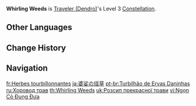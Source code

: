 {{Constellation Infobox
|image         = Constellation Whirling Weeds.png
|character     = Traveler (Dendro)
|level         = 3
|description   = Increases the Level of [[Razorgrass Blade]] by 3.<br>Maximum upgrade level is 15.
|utility1      = Talent Level Increase
|utility2      = Elemental Skill Level Increase
}}
'''Whirling Weeds''' is [[Traveler (Dendro)]]'s Level 3 [[Constellation]].

==Other Languages==
{{Other Languages
|en      = Whirling Weeds
|zhs     = 婆娑的瑶草
|zhs_rm  = Pósuō de Yáocǎo
|zht     = 婆娑的瑤草
|zht_rm  = Pósuō de Yáocǎo
|zh_tl   = 
|ja      = 婆娑の瑶草
|ja_rm   = Basa no Yousou{{Assumed}}
|ja_tl   = Scattering of Beautiful Grass
|ko      = 선회하는 풀
|ko_tl   = Wheeling Grass
|es      = Mecer de las praderas
|es_tl   = Rocking of the Grasslands
|fr      = Herbes tourbillonnantes
|fr_tl   = Whirling Herbs
|ru      = Хоровод трав
|ru_tl   = {{w|Khorovod}} of Grass
|th      = Whirling Weeds
|vi      = Ngọn Cỏ Đung Đưa
|vi_tl   = 
|de      = Tänzelndes Gras
|de_tl   = Prancing Grass
|id      = Whirling Weeds
|pt      = Turbilhão de Ervas Daninhas
|pt_tl   = 
|tr      = Dönen Otlar
|tr_tl   = Spinning Weeds
|it      = Erba vorticosa
|it_tl   = 
}}

==Change History==
{{Change History|3.0}}

==Navigation==
{{Talent Navbox|Traveler (Dendro)}}

[[fr:Herbes tourbillonnantes]]
[[ja:婆娑の瑶草]]
[[pt-br:Turbilhão de Ervas Daninhas]]
[[ru:Хоровод трав]]
[[th:Whirling Weeds]]
[[uk:Розсип прекрасної трави]]
[[vi:Ngọn Cỏ Đung Đưa]]